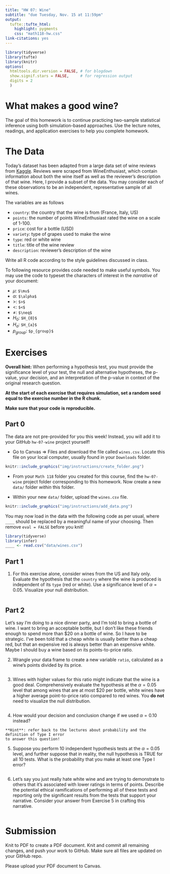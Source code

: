 ```yaml
---
title: "HW 07: Wine"
subtitle: "due Tuesday, Nov. 15 at 11:59pm"
output: 
  tufte::tufte_html:
    highlight: pygments
    css: "math118-hw.css"
link-citations: yes
---
```


```r
library(tidyverse)
library(tufte)
library(knitr)
options(
  htmltools.dir.version = FALSE, # for blogdown
  show.signif.stars = FALSE,     # for regression output
  digits = 2
  )
```


# What makes a good wine?

The goal of this homework is to continue practicing two-sample statistical inference using
both simulation-based approaches. Use the lecture notes, readings, 
and application exercises to help you complete homework.

# The Data

Today's dataset has been adapted from a large data set of wine reviews from
[Kaggle](https://www.kaggle.com/zynicide/wine-reviews). Reviews were scraped from 
WineEnthusiast, which contain information about both the wine itself as well as 
the reviewer's description of that wine. Here, I provide a subset of the data. 
You may consider each of these observations to be an
independent, representative sample of all wines.

The variables are as follows

- `country`: the country that the wine is from (France, Italy, US)
- `points`: the number of points WineEnthusiast rated the wine on a scale of 1-100. 
- `price`: cost for a bottle (USD)
- `variety`: type of grapes used to make the wine
- `type`: red or white wine
- `title`: title of the wine review
- `description`: reviewer's description of the wine

Write all R code according to the 
style guidelines discussed in class. 


To following resource provides code needed to make useful symbols. You may use
the code to typeset the characters of interest in the *narrative* of your
document:

- $\mu$: `$\mu$`
- $\alpha$: `$\alpha$`
- $>$: `$>$`
- $<$: `$<$`
- $\neq$: `$\neq$`
- $H_0$: `$H_{0}$`
- $H_a$: `$H_{a}$`
- $p_{group}$: `$p_{group}$`



# Exercises

**Overall hint:** When performing a hypothesis test, you must provide the 
significance level of your test, the null and alternative hypotheses, the 
p-value, your decision, and an interpretation of the p-value in context of the 
original research question. 

**At the start of each exercise that requires simulation, set a random seed equal to the exercise number in the R chunk.**

**Make sure that your code is reproducible.**

## Part 0

The data are not pre-provided for you this week! Instead, you will add it to your GitHub `hw-07-wine` project yourself!

- Go to Canvas $\Rightarrow$ Files and download the file called `wines.csv`. Locate this file on your local computer, usually found in your `Downloads` folder.

```r
knitr::include_graphics("img/instructions/create_folder.png")
```

- From your `Math 118` folder you created for this course, find the `hw-07-wine` project folder corresponding to this homework. Now create a new `data/` folder *within* this folder.


- Within your new `data/` folder, upload the `wines.csv` file.  

```r
knitr::include_graphics("img/instructions/add_data.png")
```

You may now load in the data with the following code as per usual, where `____` should be
replaced by a meaningful name of your choosing. Then remove `eval = FALSE` before you knit!


```r
library(tidyverse)
library(infer)
____ <- read.csv("data/wines.csv")
```



## Part 1

1. For this exercise alone, consider wines from the US and Italy only. Evaluate the hypothesis
that the `country` where the wine is produced is independent of its `type` (red or white).
Use a significance level of  $\alpha = 0.05$. Visualize your null distribution.

```marginfigure
```

## Part 2

Let's say I'm doing to a nice dinner party, and I'm told to bring a bottle of wine.  I want to bring an acceptable bottle, but I don't like these friends enough to spend more 
than $20 on a bottle of wine. So I have to be strategic. I've been told that a cheap white is usually better than a cheap red, but that an expensive red is always better than an expensive white. Maybe I should buy a wine based on its points-to-price ratio. 

2. Wrangle your data frame to create a new variable `ratio`, calculated as a wine's points divided by its price.

```marginfigure
```

3. Wines with higher values for this ratio might indicate that the wine is a good deal. Comprehensively evaluate the hypothesis at the $\alpha = 0.05$ level that among wines that are at most $20 per bottle, 
white wines have a higher average point-to-price ratio compared to red wines. You **do not** need to visualize the null distribution.

```marginfigure
```

4. How would your decision and conclusion change if we used $\alpha = 0.10$ instead?


```marginfigure
**Hint**: refer back to the lectures about probability and the definition of Type I error
to answer this question! 
```

5. Suppose you perform 10 independent hypothesis tests at the $\alpha = 0.05$
level, and further suppose that in reality, the null hypothesis is TRUE for all
10 tests. What is the probability that you make at least one Type I error?

```marginfigure
```

6. Let's say you just really hate white wine and are trying to demonstrate to others that it's associated with lower ratings in terms of points. Describe the potential ethical ramifications of performing all of these tests and reporting only the significant results from the tests that support your narrative. 
Consider your answer from Exercise 5 in crafting this narrative.

```marginfigure
```


# Submission

Knit to PDF to create a PDF document. Knit and commit all remaining changes, 
and push your work to GitHub. Make sure all files are updated on your GitHub 
repo.

Please upload your PDF document to Canvas.


